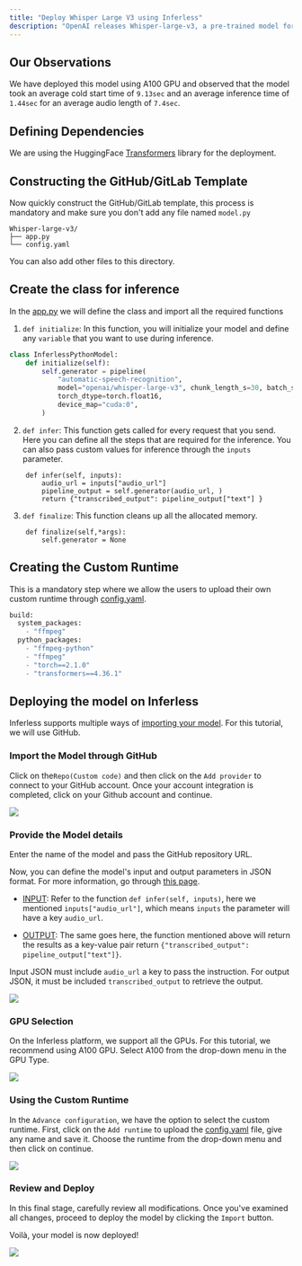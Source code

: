 ```yaml
---
title: "Deploy Whisper Large V3 using Inferless"
description: "OpenAI releases Whisper-large-v3, a pre-trained model for automatic speech recognition (ASR) and speech translation"
---
```


## Our Observations

We have deployed this model using A100 GPU and observed that the model took an average cold start time of `9.13sec` and an average inference time of `1.44sec` for an average audio length of `7.4sec`.

## Defining Dependencies

We are using the HuggingFace [Transformers](https://github.com/huggingface/transformers) library for the deployment. 

## Constructing the GitHub/GitLab Template

Now quickly construct the GitHub/GitLab template, this process is mandatory and make sure you don't add any file named `model.py`

```
Whisper-large-v3/
├── app.py
└── config.yaml
```

You can also add other files to this directory.

## Create the class for inference

In the [app.py](https://github.com/inferless/inferless%5Ftutorials/blob/main/video%5Fgeneration/Stable-Video/app.py) we will define the class and import all the required functions

1.  `def initialize`: In this function, you will initialize your model and define any `variable` that you want to use during inference.

```python
class InferlessPythonModel: 
    def initialize(self):
        self.generator = pipeline(
            "automatic-speech-recognition",
            model="openai/whisper-large-v3", chunk_length_s=30, batch_size=8,
            torch_dtype=torch.float16,
            device_map="cuda:0",
        )
```

2.  `def infer`: This function gets called for every request that you send. Here you can define all the steps that are required for the inference. You can also pass custom values for inference through the `inputs` parameter.

```
    def infer(self, inputs):
        audio_url = inputs["audio_url"]
        pipeline_output = self.generator(audio_url, )
        return {"transcribed_output": pipeline_output["text"] }
```

3.  `def finalize`: This function cleans up all the allocated memory.

```
    def finalize(self,*args):
        self.generator = None
```

## Creating the Custom Runtime

This is a mandatory step where we allow the users to upload their own custom runtime through [config.yaml](https://github.com/inferless/inferless%5Ftutorials/blob/main/video%5Fgeneration/Stable-Video/config.yaml).

```python
build:
  system_packages:
    - "ffmpeg"
  python_packages:
    - "ffmpeg-python"
    - "ffmpeg"
    - "torch==2.1.0"
    - "transformers==4.36.1"
```

## Deploying the model on Inferless

Inferless supports multiple ways of [importing your model](https://docs.inferless.com/model-import/file-structure-requirements). For this tutorial, we will use GitHub. 

### Import the Model through GitHub

Click on the`Repo(Custom code)` and then click on the `Add provider` to connect to your GitHub account. Once your account integration is completed, click on your Github account and continue.

![](/images/hermes1.png)

### Provide the Model details

Enter the name of the model and pass the GitHub repository URL. 

Now, you can define the model's input and output parameters in JSON format. For more information, go through [this page](https://docs.inferless.com/model-import/input-output-json).

* [INPUT](https://github.com/inferless/inferless%5Ftutorials/blob/main/video%5Fgeneration/Stable-Video/input.json): Refer to the function `def infer(self, inputs)`, here we mentioned `inputs["audio_url"]`, which means `inputs` the parameter will have a key `audio_url`.

* [OUTPUT](https://github.com/inferless/inferless%5Ftutorials/blob/main/video%5Fgeneration/Stable-Video/output.json): The same goes here, the function mentioned above will return the results as a key-value pair return `{"transcribed_output": pipeline_output["text"]}`.

Input JSON must include `audio_url` a key to pass the instruction. For output JSON, it must be included `transcribed_output` to retrieve the output.

![](/images/whisper1.png)

### GPU Selection

On the Inferless platform, we support all the GPUs. For this tutorial, we recommend using A100 GPU. Select A100 from the drop-down menu in the GPU Type.

![](/images/whisper2.png)

### Using the Custom Runtime

In the `Advance configuration`, we have the option to select the custom runtime. First, click on the `Add runtime` to upload the [config.yaml](https://github.com/inferless/inferless%5Ftutorials/blob/main/video%5Fgeneration/Stable-Video/config.yaml) file, give any name and save it. Choose the runtime from the drop-down menu and then click on continue.

![](/images/whisper3.png)

### Review and Deploy

In this final stage, carefully review all modifications. Once you've examined all changes, proceed to deploy the model by clicking the `Import` button.

Voilà, your model is now deployed!

![](/gif/gif10.gif)